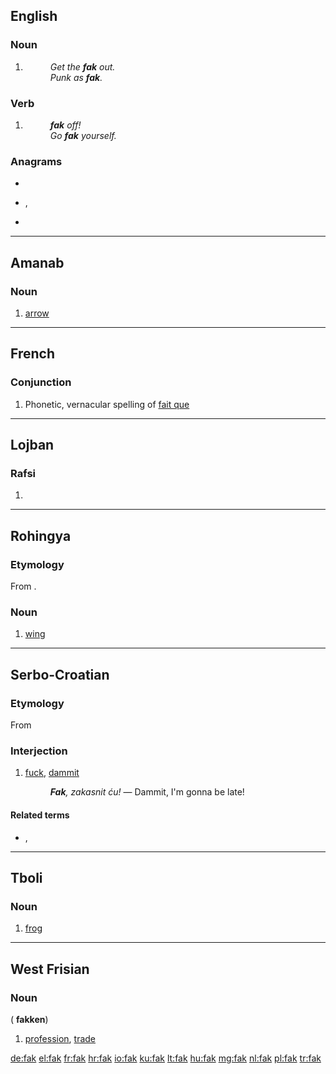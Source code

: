 {{also|fák|FÁK|fåk|Fäk}}
==English==

===Noun===
{{en-noun|-}}

# {{alternative form of|fuck|lang=en}}
#: ''Get the '''fak''' out.''
#: ''Punk as '''fak'''.''

===Verb===
{{head|en|verb}}

# {{alternative form of|fuck|lang=en}}
#: '''''fak''' off!''
#: ''Go '''fak''' yourself.''

===Anagrams===
* {{l|en|AFK}}
* {{l|en|fka}}, {{l|en|f/k/a}}
* {{l|en|kaf}}

----

==Amanab==

===Noun===
{{head|amn|noun}}

# [[arrow]]

----

==French==

===Conjunction===
{{head|fr|conjunction}}

# {{lb|fr|Quebec|informal}} Phonetic, vernacular spelling of [[fait que]]

----

==Lojban==

===Rafsi===
{{jbo-rafsi}}

# {{jbo-rafsi of|facki}}

----

==Rohingya==

===Etymology===
From {{etyl|bn|rhg}}.

===Noun===
{{head|rhg|noun}}

# [[wing]]

----

==Serbo-Croatian==

===Etymology===
From {{etyl|en|sh}} {{m|en|fuck}}

===Interjection===
{{sh-interjection}}

# {{lb|sh|colloquial}} [[fuck]], [[dammit]]
#: '''''Fak''', zakasnit ću!'' — Dammit, I'm gonna be late!

====Related terms====
* {{l|sh|sranje}}, {{l|sh|šit}}

----

==Tboli==

===Noun===
{{head|tbl|noun}}

# [[frog]]

----

==West Frisian==

===Noun===
{{head|fy|noun|g=n}} ({{g|p}} '''fakken''')

# [[profession]], [[trade]]

[[de:fak]]
[[el:fak]]
[[fr:fak]]
[[hr:fak]]
[[io:fak]]
[[ku:fak]]
[[lt:fak]]
[[hu:fak]]
[[mg:fak]]
[[nl:fak]]
[[pl:fak]]
[[tr:fak]]